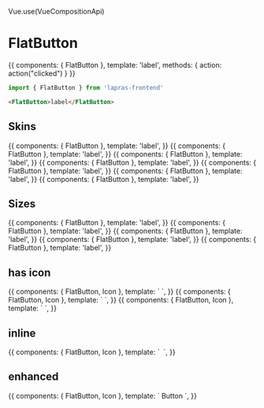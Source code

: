 Vue.use(VueCompositionApi)


<Meta title="FlatButton" component={FlatButton} />

# FlatButton

<Preview>
  <Story name="default">
    {{
      components: { FlatButton },
      template: '<FlatButton @click="action">label</FlatButton>',
      methods: { action: action("clicked") }
    }}
  </Story>
</Preview>

```typescript
import { FlatButton } from 'lapras-frontend'
```

```html
<FlatButton>label</FlatButton>
```

<Props of={FlatButton} />

## Skins

<Preview>
  <Story name="skin: important">
    {{
        components: { FlatButton },
        template: '<FlatButton skin="important">label</FlatButton>',
    }}
  </Story>
  <Story name="skin: primary">
    {{
        components: { FlatButton },
        template: '<FlatButton skin="primary">label</FlatButton>',
    }}
  </Story>
  <Story name="skin: primary line">
    {{
        components: { FlatButton },
        template: '<FlatButton skin="primary-line">label</FlatButton>',
    }}
  </Story>
  <Story name="skin: secondary">
    {{
        components: { FlatButton },
        template: '<FlatButton skin="secondary">label</FlatButton>',
    }}
  </Story>
  <Story name="skin: tertiary">
    {{
        components: { FlatButton },
        template: '<FlatButton skin="tertiary">label</FlatButton>',
    }}
  </Story>
  <Story name="skin: muted">
    {{
        components: { FlatButton },
        template: '<FlatButton skin="muted">label</FlatButton>',
    }}
  </Story>
  <Story name="skin: disabled">
    {{
        components: { FlatButton },
        template: '<FlatButton skin="disabled">label</FlatButton>',
    }}
  </Story>
</Preview>

## Sizes

<Preview>
  <Story name="size: xl">
    {{
        components: { FlatButton },
        template: '<FlatButton size="xl">label</FlatButton>',
    }}
  </Story>
  <Story name="size: l">
    {{
        components: { FlatButton },
        template: '<FlatButton size="l">label</FlatButton>',
    }}
  </Story>
  <Story name="size: m">
    {{
        components: { FlatButton },
        template: '<FlatButton size="m">label</FlatButton>',
    }}
  </Story>
  <Story name="size: s">
    {{
        components: { FlatButton },
        template: '<FlatButton size="s">label</FlatButton>',
    }}
  </Story>
  <Story name="size: xs">
    {{
        components: { FlatButton },
        template: '<FlatButton size="xs">label</FlatButton>',
    }}
  </Story>
</Preview>

## has icon

<Preview>
  <Story name="has icons">
    {{
        components: { FlatButton, Icon },
        template: `
          <FlatButton>
            <template #default>label</template>
            <template #rightIcon><Icon name="arrow-right" /></template>
            <template #leftIcon><Icon name="arrow-left" /></template>
          </FlatButton>
        `,
    }}
  </Story>
  <Story name="has left icon">
    {{
      components: { FlatButton, Icon },
      template: `
        <FlatButton>
          <template #default>label</template>
          <template #leftIcon><Icon name="arrow-left" /></template>
        </FlatButton>
      `,
    }}
  </Story>
  <Story name="has right icon">
    {{
      components: { FlatButton, Icon },
      template: `
        <FlatButton>
          <template #default>label</template>
          <template #rightIcon><Icon name="arrow-right" /></template>
        </FlatButton>
      `,
    }}
  </Story>
</Preview>

## inline

<Preview>
  <Story name="inline">
    {{
      components: { FlatButton, Icon },
      template: `
        <span style="display: inline-block;">
          <FlatButton>
            <template #default>Button</template>
            <template #leftIcon><Icon name="cross" /></template>
          </FlatButton>
        </span>
      `,
    }}
  </Story>
</Preview>

## enhanced

<Preview>
  <Story name="enhanced">
    {{
      components: { FlatButton, Icon },
      template: `
        <FlatButton enhanced>Button</FlatButton>
      `,
    }}
  </Story>
</Preview>
